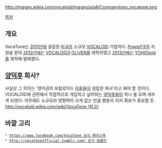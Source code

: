 http://images.wikia.com/vocaloid/images/a/a8/Companylogo_vocatone.png

[[목차]]

== 개요 ==
VocaTone는 [[2011년]]에 설립된 [[미국]]의 소규모 [[VOCALOID]] 기업이다. [[PowerFX]]의 지원을 받아 [[2012년]]에는 [[VOCALOID|VOCALOID3]] [[OLIVER]]를 제작하였고 [[2013년]]에는 [[YOHIOloid]]를 제작해 발매했다.

== [[양덕후]] 회사? ==
사실상 그 의의는 '영미권의 보컬로이드 [[덕후]]들이 설립한 회사'라고 봐야 할 것이다. VOCALOID에 관련해서 직접적으로 개입하고 싶어하는 [[양덕후]]들이 하나 둘 모여 세우게 되었다. 아무래도 소규모라 영향력이 크게 없는 만큼 팬층의 지지 확보가 중요할 듯. [[http://vocaloid.wikia.com/wiki/VocaTone (참고)]]

== 바깥 고리 ==
 * [[https://www.facebook.com/VocaTone 공식 페이스북]]
 * [[http://vocatoneofficial.tumblr.com/ 공식 텀블러]]


